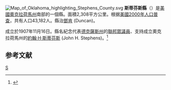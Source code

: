 {{noteTA
|T=zh-hans:斯蒂芬斯县 (俄克拉何马州);zh-hk:斯蒂芬斯縣 (奧克拉荷馬州);zh-tw:斯蒂芬斯郡 (奧克拉荷馬州);
}}

{{Otheruses|斯蒂芬斯縣|subject=美國奧克拉荷馬州的一個縣|other=同名的縣}}
[[File:Map_of_Oklahoma_highlighting_Stephens_County.svg|right]]
'''斯蒂芬斯縣'''（{{lang-en|Stephens County}}）是[[美國|美國]][[奧克拉荷馬州|奧克拉荷馬州]]南部的一個縣。面積2,308平方公里。根据[[美國2000年人口普查|美國2000年人口普查]]，共有人口43,182人。縣治[[鄧肯_(奧克拉荷馬州)|鄧肯]] (Duncan)。

成立於1907年11月16日。縣名紀念代表[[德克薩斯州|德克薩斯州]]的[[美國眾議院|聯邦眾議員]]、支持成立奧克拉荷馬州的[[約翰·H·斯蒂芬斯|約翰·H·斯蒂芬斯]] (John H. Stephens)。<ref>{{Cite web |url=http://www.odl.state.ok.us/almanac/2005/counties/stephens.pdf |title=存档副本 |accessdate=2007-03-23 |archive-date=2006-10-03 |archive-url=https://web.archive.org/web/20061003204426/http://www.odl.state.ok.us/almanac/2005/counties/stephens.pdf |dead-url=no }}</ref>

==参考文献==
{{Reflist}}

{{Oklahoma}}

{{Authority control}}

[[Category:俄克拉何马州行政区划|S]]